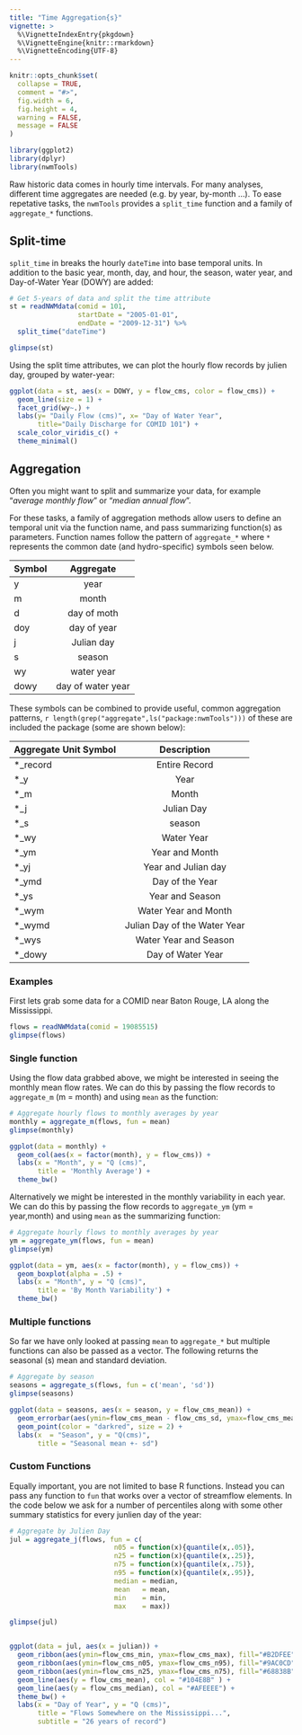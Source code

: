 ```yaml
---
title: "Time Aggregation{s}"
vignette: >
  %\VignetteIndexEntry{pkgdown}
  %\VignetteEngine{knitr::rmarkdown}
  %\VignetteEncoding{UTF-8}
---
```


```r
knitr::opts_chunk$set(
  collapse = TRUE,
  comment = "#>",
  fig.width = 6,
  fig.height = 4,
  warning = FALSE,
  message = FALSE
)
```

```r
library(ggplot2)
library(dplyr)
library(nwmTools)
```

Raw historic data comes in hourly time intervals. For many analyses, different time aggregates are needed (e.g. by year, by-month ...). To ease repetative tasks, the `nwmTools` provides a `split_time` function and a family of `aggregate_*` functions.


## Split-time

`split_time` in breaks the hourly `dateTime` into base temporal units. In addition to the basic year, month, day, and hour, the season, water year, and Day-of-Water Year (DOWY) are added: 

```r
# Get 5-years of data and split the time attribute
st = readNWMdata(comid = 101, 
                 startDate = "2005-01-01", 
                 endDate = "2009-12-31") %>%
  split_time("dateTime")

glimpse(st)
```
Using the split time attributes, we can plot the hourly flow records by julien day, grouped by water-year:

```r
ggplot(data = st, aes(x = DOWY, y = flow_cms, color = flow_cms)) + 
  geom_line(size = 1) +
  facet_grid(wy~.) +
  labs(y= "Daily Flow (cms)", x= "Day of Water Year", 
       title="Daily Discharge for COMID 101") +
  scale_color_viridis_c() +
  theme_minimal()
```

## Aggregation

Often you might want to split and summarize your data, for example "_average monthly flow_" or "_median annual flow_". 

For these tasks, a family of aggregation methods allow users to define an temporal unit via the function name, and pass summarizing function(s) as parameters. Function names follow the pattern of `aggregate_*` where `*` represents the common date (and hydro-specific) symbols seen below.

| Symbol          | Aggregate          |
| --------------- |:------------------:|
| y               | year               |
| m               | month              |
| d               | day of moth        |
| doy             | day of year        |
| j               | Julian day         |
| s               | season             |
| wy              | water year         |
| dowy            | day of water year  |


These symbols can be combined to provide useful, common aggregation patterns, `r length(grep("aggregate",ls("package:nwmTools")))` of these are included the package (some are shown below):

| Aggregate Unit Symbol         |       Description    | 
| ----------------| :---------------------------------:| 
| *_record        | Entire Record                      | 
| *_y             | Year                               | 
| *_m             | Month                              | 
| *_j             | Julian Day                         | 
| *_s             | season                             | 
| *_wy            | Water Year                         | 
| *_ym            | Year and Month                     | 
| *_yj            | Year and Julian day                | 
| *_ymd           | Day of the Year                    | 
| *_ys            | Year and Season                    | 
| *_wym           | Water Year and Month               | 
| *_wymd          | Julian Day of the Water Year       | 
| *_wys           | Water Year and Season              |
| *_dowy          | Day of Water Year                  |

### Examples

First lets grab some data for a COMID near Baton Rouge, LA along the Mississippi.

```r
flows = readNWMdata(comid = 19085515)
glimpse(flows)
```

### Single function

Using the flow data grabbed above, we might be interested in seeing the monthly mean flow rates. We can do this by passing the flow records to `aggregate_m` (m = month) and using `mean` as the function:

```r
# Aggregate hourly flows to monthly averages by year
monthly = aggregate_m(flows, fun = mean)
glimpse(monthly)

ggplot(data = monthly) + 
  geom_col(aes(x = factor(month), y = flow_cms)) +
  labs(x = "Month", y = "Q (cms)", 
       title = 'Monthly Average') + 
  theme_bw()
```

Alternatively we might be interested in the monthly variability in each year. We can do this by passing the flow records to `aggregate_ym` (ym = year,month) and using `mean` as the summarizing function:

```r
# Aggregate hourly flows to monthly averages by year
ym = aggregate_ym(flows, fun = mean)
glimpse(ym)

ggplot(data = ym, aes(x = factor(month), y = flow_cms)) + 
  geom_boxplot(alpha = .5) +
  labs(x = "Month", y = "Q (cms)", 
       title = 'By Month Variability') + 
  theme_bw()
```

### Multiple functions

So far we have only looked at passing `mean` to `aggregate_*` but multiple functions can also be passed as a vector. The following returns the seasonal (s) mean and standard deviation.

```r
# Aggregate by season
seasons = aggregate_s(flows, fun = c('mean', 'sd'))
glimpse(seasons)

ggplot(data = seasons, aes(x = season, y = flow_cms_mean)) +
  geom_errorbar(aes(ymin=flow_cms_mean - flow_cms_sd, ymax=flow_cms_mean + flow_cms_sd, width = .25)) +
  geom_point(color = "darkred", size = 2) +
  labs(x  = "Season", y = "Q(cms)", 
       title = "Seasonal mean +- sd")
```


### Custom Functions

Equally important, you are not limited to base R functions. Instead you can pass any function to `fun` that works over a vector of streamflow elements. In the code below we ask for a number of percentiles along with some other summary statistics for every junlien day of the year:

```r
# Aggregate by Julien Day
jul = aggregate_j(flows, fun = c(
                          n05 = function(x){quantile(x,.05)},
                          n25 = function(x){quantile(x,.25)},
                          n75 = function(x){quantile(x,.75)},
                          n95 = function(x){quantile(x,.95)},
                          median = median,
                          mean   = mean,
                          min    = min,
                          max    = max))

glimpse(jul)


ggplot(data = jul, aes(x = julian)) +
  geom_ribbon(aes(ymin=flow_cms_min, ymax=flow_cms_max), fill="#B2DFEE") +
  geom_ribbon(aes(ymin=flow_cms_n05, ymax=flow_cms_n95), fill="#9AC0CD") +
  geom_ribbon(aes(ymin=flow_cms_n25, ymax=flow_cms_n75), fill="#68838B") +
  geom_line(aes(y = flow_cms_mean), col = "#104E8B" ) +
  geom_line(aes(y = flow_cms_median), col = "#AFEEEE") + 
  theme_bw() +
  labs(x = "Day of Year", y = "Q (cms)", 
       title = "Flows Somewhere on the Mississippi...",
       subtitle = "26 years of record")
```


